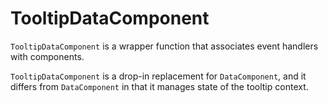 
# TooltipDataComponent

<Meta title="Core/Components/Interactivity/TooltipDataComponent" />

`TooltipDataComponent` is a wrapper function that associates event handlers with components.

`TooltipDataComponent` is a drop-in replacement for `DataComponent`, and it differs from `DataComponent`
in that it manages state of the tooltip context.

<ArgTypes of={TooltipDataComponent} />
